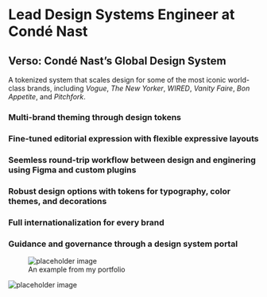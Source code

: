 # Lead Design Systems Engineer at Condé Nast

## Verso: Condé Nast’s Global Design System

A tokenized system that scales design for some of the most iconic world-class brands, including *Vogue*, *The New Yorker*, *WIRED*, *Vanity Faire*, *Bon Appetite*, and *Pitchfork*.

### Multi-brand theming through design tokens
### Fine-tuned editorial expression with flexible expressive layouts
### Seemless round-trip workflow between design and enginering using Figma and custom plugins
### Robust design options with tokens for typography, color themes, and decorations
### Full internationalization for every brand
### Guidance and governance through a design system portal



<figure>
  <img src="http://unsplash.it/350/200?gravity=centerhttp://unsplash.it/350/200?gravity=center" alt="placeholder image" />
  <figcaption>An example from my portfolio</figcaption>
</figure>

![placeholder image](http://unsplash.it/350/200?gravity=center)
